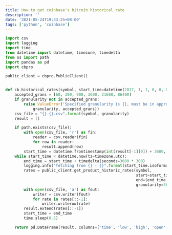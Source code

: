 ```yaml
---
title: How to get coinbase's bitcoin historical rate
description: ''
date: '2021-05-24T19:33:25+08:00'
tags: ['python', 'coinbase']
---
```


```python
import csv
import logging
import time
from datetime import datetime, timezone, timedelta
from os import path
import pandas as pd
import cbpro

public_client = cbpro.PublicClient()


def cb_historical_rates(symbol, start_time=datetime(2017, 1, 1, 0, 0, 0, 0, tzinfo=timezone.utc), granularity=3600):
    accepted_grans = [60, 300, 900, 3600, 21600, 86400]
    if granularity not in accepted_grans:
        raise ValueError('Specified granularity is {}, must be in approved values: {}'.format(
            granularity, accepted_grans))
    csv_file = "{}-{}.csv".format(symbol, granularity)
    result = []

    if path.exists(csv_file):
        with open(csv_file, 'r') as fin:
            reader = csv.reader(fin)
            for row in reader:
                result.append(row)
        start_time = datetime.fromtimestamp(int(result[-1][0]) + 3600, tz=timezone.utc)
    while start_time < datetime.now(tz=timezone.utc):
        end_time = start_time + timedelta(seconds=3600 * 300)
        logging.info("fetching from {} - {}".format(start_time.isoformat(), end_time.isoformat()))
        rates = public_client.get_product_historic_rates(symbol,
                                                         start=start_time.isoformat(),
                                                         end=(end_time - timedelta(seconds=1)).isoformat(),
                                                         granularity=3600)
        with open(csv_file, 'a') as fout:
            writer = csv.writer(fout)
            for rate in rates[::-1]:
                writer.writerow(rate)
        result.extend(rates[::-1])
        start_time = end_time
        time.sleep(0.5)

    return pd.DataFrame(result, columns=['time', 'low', 'high', 'open', 'close', 'volume'])
```
